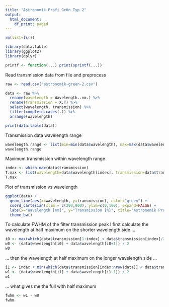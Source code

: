 ```yaml
---
title: "Astronomik Profi Grün Typ 2"
output:
  html_document:
    df_print: paged
---
```


```r
rm(list=ls())
```

```r
library(data.table)
library(ggplot2)
library(dplyr)
```

```r
printf <- function(...) print(sprintf(...))
```

Read transmission data from file and preprocess
```r
raw <- read.csv("astronomik-green-2.csv")

data <- raw %>%
  rename(wavelength = Wavelength..nm.) %>%
  rename(transmission = X.T) %>%
  select(wavelength, transmission) %>%
  filter(complete.cases(.)) %>%
  arrange(wavelength)

print(data.table(data))
```

Transmission data wavelength range
```r
wavelength.range <- list(min=min(data$wavelength), max=max(data$wavelength))
wavelength.range
```

Maximum transmission within wavelength range
```r
index <- which.max(data$transmission)
T.max <- list(wavelength=data$wavelength[index], transmission=data$transmission[index])
T.max
```

Plot of transmission vs wavelength
```r
ggplot(data) + 
  geom_line(aes(x=wavelength, y=transmission), color="green") +
  coord_cartesian(xlim = c(200,900), ylim=c(0,100), expand=FALSE) +
  labs(x="Wavelength [nm]", y="Transmission [%]", title="Astronomik Profi Grün 2") +
  theme_bw()
```

To calculate FWHM of the filter transmission peak I first calculate the wavelength at half maximum on the shorter wavelength side ...
```r
i0 <- max(which(data$transmission[1:index] < data$transmission[index]/2))
w0 <- (data$wavelength[i0] + data$wavelength[i0+1]) / 2
w0
```

... then the wavelength at half maximum on the longer wavelength side ...
```r
i1 <- index + min(which(data$transmission[index:nrow(data)] < data$transmission[index]/2))
w1 <- (data$wavelength[i1] + data$wavelength[i1-1]) / 2
w1
```

... what gives me the full with half maximum
```r
fwhm <- w1 - w0
fwhm
```

